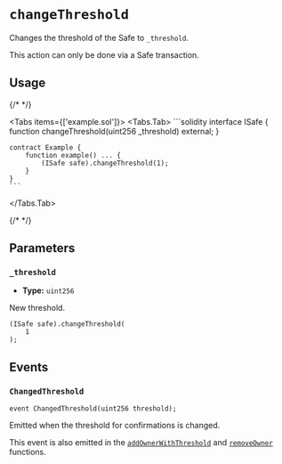 
# `changeThreshold`

Changes the threshold of the Safe to `_threshold`.

<Callout type='warning'>This action can only be done via a Safe transaction.</Callout>

## Usage

{/* <!-- vale off --> */}

<Tabs items={['example.sol']}>
  <Tabs.Tab>
    ```solidity
    interface ISafe {
        function changeThreshold(uint256 _threshold) external;
    }

    contract Example {
        function example() ... {
            (ISafe safe).changeThreshold(1);
        }
    }
    ```
  </Tabs.Tab>
</Tabs>

{/* <!-- vale on --> */}

## Parameters

### `_threshold`

- **Type:** `uint256`

New threshold.

```solidity focus=2
(ISafe safe).changeThreshold(
    1
);
```

## Events

### `ChangedThreshold`

```solidity
event ChangedThreshold(uint256 threshold);
```

Emitted when the threshold for confirmations is changed.

This event is also emitted in the [`addOwnerWithThreshold`](./addOwnerWithThreshold.mdx) and [`removeOwner`](./removeOwner.mdx) functions.
